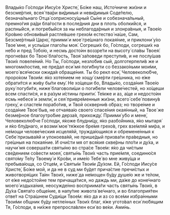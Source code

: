 Влады́ко Го́споди Иису́се Христе́, Бо́же наш, Исто́чниче жи́зни и безсме́ртия, всея́ тва́ри ви́димыя и неви́димыя Соде́телю, безнача́льнаго Отца́ соприсносу́щный Сы́не и собезнача́льный, премно́гия ра́ди бла́гости в после́дния дни в плоть оболки́йся, и распны́йся, и погребы́йся за ны неблагода́рныя и злонра́вныя, и Твое́ю Кро́вию обнови́вый растле́вшее грехо́м естество́ на́ше, Сам, Безсме́ртный Царю́, приими́ и мое́ гре́шнаго покая́ние, и приклони́ у́хо Твое́ мне, и услы́ши глаго́лы моя́. Согреши́х бо, Го́споди, согреши́х на не́бо и пред Тобо́ю, и несмь досто́ин воззре́ти на высоту́ сла́вы Твоея́: прогне́вах бо Твою́ бла́гость, Твоя́ за́поведи преступи́в, и не послу́шав Твои́х повеле́ний. Но Ты, Го́споди, незло́бив сый, долготерпели́в же и многоми́лостив, не пре́дал еси́ мя поги́бнути со беззако́ньми мои́ми, моего́ вся́чески ожида́я обраще́ния. Ты бо рекл еси́, Человеколю́бче, проро́ком Твои́м: я́ко хоте́нием не хощу́ сме́рти гре́шника, но е́же обрати́тся и жи́ву бы́ти ему́. Не хо́щеши бо, Влады́ко, созда́ния Твое́ю руку́ погуби́ти, ниже́ благоволи́ши о поги́бели челове́честей, но хо́щеши всем спасти́ся, и в ра́зум и́стины приити́. Те́мже и аз, а́ще и недосто́ин есмь небесе́ и земли́, и сея́ привре́менныя жи́зни, всего́ себе́ повину́в греху́, и сласте́м порабо́тив, и Твой оскверни́в о́браз; но творе́ние и созда́ние Твое́ быв, не отчаява́ю своего́ спасе́ния окая́нный, на Твое́ же безме́рное благоутро́бие дерза́я, прихожду́. Приими́ у́бо и мене́, Человеколю́бче Го́споди, я́коже блудни́цу, я́ко разбо́йника, я́ко мытаря́ и я́ко блу́днаго, и возми́ мое́ тя́жкое бре́мя грехо́в, грех взе́мляй ми́ра, и не́мощи челове́ческия исцеля́яй, тружда́ющияся и обремене́нныя к Себе́ призыва́яй и упокоева́яй, не прише́дый призва́ти пра́ведныя, но гре́шныя на покая́ние. И очи́сти мя от вся́кия скве́рны пло́ти и ду́ха, и научи́ мя соверша́ти святы́ню во стра́се Твое́м: я́ко да чи́стым све́дением со́вести моея́, святы́нь Твои́х часть прие́мля, соединю́ся свято́му Те́лу Твоему́ и Кро́ви, и име́ю Тебе́ во мне живу́ща и пребыва́юща, со Отце́м, и Святы́м Твои́м Ду́хом. Ей, Го́споди Иису́се Христе́, Бо́же мой, и да не в суд ми бу́дет прича́стие пречи́стых и животворя́щих Та́ин Твои́х, ниже́ да не́мощен бу́ду душе́ю же и те́лом, от е́же недо́стойне тем причаща́тися, но даждь ми, да́же до коне́чнаго моего́ издыха́ния, неосужде́нно восприима́ти часть святы́нь Твои́х, в Ду́ха Свята́го обще́ние, в напу́тие живота́ ве́чнаго, и во благоприя́тен отве́т на Стра́шнем Суди́щи Твое́м: я́ко да и аз со все́ми избра́нными Твои́ми о́бщник бу́ду нетле́нных Твои́х благ, я́же угото́вал еси́ лю́бящим Тя, Го́споди, в ни́хже препросла́влен еси́ во ве́ки. Ами́нь.
